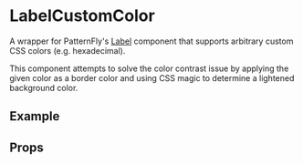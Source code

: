 
<Meta title="Components/LabelCustomColor" component={LabelCustomColor} />

# LabelCustomColor

A wrapper for PatternFly's <a href="https://www.patternfly.org/v4/components/label">Label</a> component that supports
arbitrary custom CSS colors (e.g. hexadecimal).

This component attempts to solve the color contrast issue by applying the given color as a border color and using
CSS magic to determine a lightened background color.

## Example

<Canvas>
  <Story story={LabelCustomColorExample} />
</Canvas>

## Props

<ArgsTable of={LabelCustomColor} />

<GithubLink path="src/components/LabelCustomColor/LabelCustomColor.tsx" />
